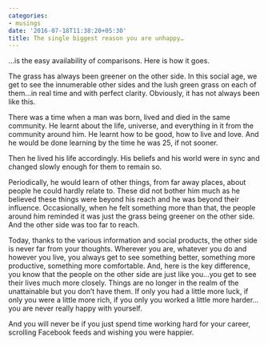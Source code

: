 ```yaml
---
categories:
- musings
date: '2016-07-18T11:38:20+05:30'
title: The single biggest reason you are unhappy…
---
```


…is the easy availability of comparisons. Here is how it goes.

 The grass has always been greener on the other side. In this social age, we get to see the innumerable other sides and the lush green grass on each of them…in real time and with perfect clarity. Obviously, it has not always been like this.

 There was a time when a man was born, lived and died in the same community. He learnt about the life, universe, and everything in it from the community around him. He learnt how to be good, how to live and love. And he would be done learning by the time he was 25, if not sooner.

 Then he lived his life accordingly. His beliefs and his world were in sync and changed slowly enough for them to remain so.

 Periodically, he would learn of other things, from far away places, about people he could hardly relate to. These did not bother him much as he believed these things were beyond his reach and he was beyond their influence. Occasionally, when he felt something more than that, the people around him reminded it was just the grass being greener on the other side. And the other side was too far to reach.

 Today, thanks to the various information and social  products, the other side is never far from your thoughts. Wherever you are, whatever you do and however you live, you always get to see something better, something more productive, something more comfortable. And, here is the key difference, you know that the people on the other side are just like you…you get to see their lives much more closely.  Things are no longer in the realm of the unattainable but you don’t have them. If only you had a little more luck, if only you were a little more rich, if you only you worked a little more harder…you are never really happy with yourself.

 And you will never be if you just spend time working hard for your career, scrolling Facebook feeds and wishing you were happier.

<!--
post-562
https://venugvgk.wordpress.com/2016/07/18/the-difficult-of-being-happy-in-the-social-age/
-->

